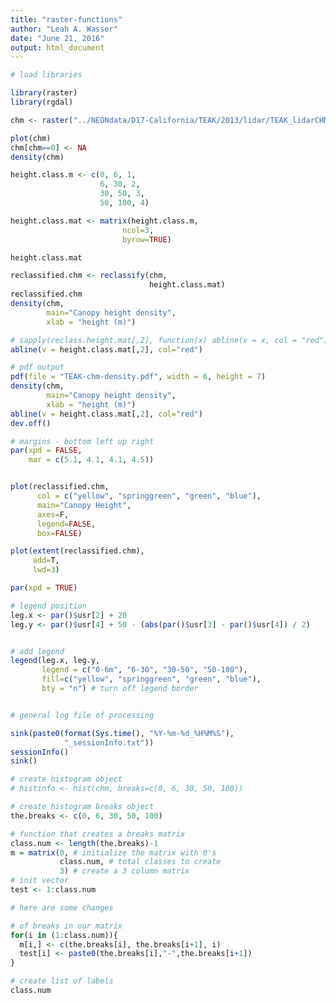 ```yaml
---
title: "raster-functions"
author: "Leah A. Wasser"
date: "June 21, 2016"
output: html_document
---
```


```r
# load libraries

library(raster)
library(rgdal)

chm <- raster("../NEONdata/D17-California/TEAK/2013/lidar/TEAK_lidarCHM.tif")

plot(chm)
chm[chm==0] <- NA
density(chm)

height.class.m <- c(0, 6, 1,
                    6, 30, 2,
                    30, 50, 3,
                    50, 100, 4)

height.class.mat <- matrix(height.class.m,
                         ncol=3,
                         byrow=TRUE)

height.class.mat

reclassified.chm <- reclassify(chm,
                               height.class.mat)
reclassified.chm
density(chm,
        main="Canopy height density",
        xlab = "height (m)")

# sapply(reclass.height.mat[,2], function(x) abline(v = x, col = "red"))
abline(v = height.class.mat[,2], col="red")

# pdf output
pdf(file = "TEAK-chm-density.pdf", width = 6, height = 7)
density(chm,
        main="Canopy height density",
        xlab = "height (m)")
abline(v = height.class.mat[,2], col="red")
dev.off()

```

```r

# margins - bottom left up right
par(xpd = FALSE, 
    mar = c(5.1, 4.1, 4.1, 4.5))


plot(reclassified.chm,
      col = c("yellow", "springgreen", "green", "blue"),
      main="Canopy Height",
      axes=F,
      legend=FALSE,
      box=FALSE)

plot(extent(reclassified.chm), 
     add=T,
     lwd=3)

par(xpd = TRUE)

# legend position
leg.x <- par()$usr[2] + 20
leg.y <- par()$usr[4] + 50 - (abs(par()$usr[3] - par()$usr[4]) / 2)


# add legend
legend(leg.x, leg.y,
       legend = c("0-6m", "6-30", "30-50", "50-100"),
       fill=c("yellow", "springgreen", "green", "blue"),
       bty = "n") # turn off legend border


# general log file of processing

sink(paste0(format(Sys.time(), "%Y-%m-%d_%H%M%S"), 
            "_sessionInfo.txt"))
sessionInfo()
sink()

```


```r

# create histogram object
# histinfo <- hist(chm, breaks=c(0, 6, 30, 50, 100))

# create histogram breaks object
the.breaks <- c(0, 6, 30, 50, 100)

# function that creates a breaks matrix
class.num <- length(the.breaks)-1
m = matrix(0, # initialize the matrix with 0's
           class.num, # total classes to create
           3) # create a 3 column matrix
# init vector
test <- 1:class.num

# here are some changes

# of breaks in our matrix
for(i in (1:class.num)){
  m[i,] <- c(the.breaks[i], the.breaks[i+1], i)
  test[i] <- paste0(the.breaks[i],"-",the.breaks[i+1])
}

# create list of labels
class.num

```

